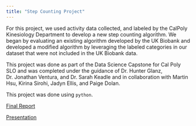 ```yaml
---
title: "Step Counting Project"
---
```


For this project, we used activity data collected, and labeled by the CalPoly Kinesiology Department to develop a new step counting algorithm. We began by evaluating an existing algorithm developed by the UK Biobank and developed a modified algorithm by leveraging the labeled categories in our dataset that were not included in the UK Biobank data.

This project was done as part of the Data Science Capstone for Cal Poly SLO and was completed under the guidance of Dr. Hunter Glanz, Dr. Jonathan Ventura, and Dr. Sarah Keadle and in collaboration with Martin Hsu, Kirina Sirohi, Jadyn Ellis, and Paige Dolan.

This project was done using `python`.

[Final Report](documents/step_count_report.pdf)

[Presentation](documestep_count_pres.pdf)